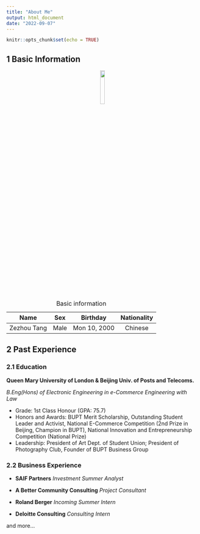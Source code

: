 ```yaml
---
title: "About Me"
output: html_document
date: "2022-09-07"
---
```


```r
knitr::opts_chunk$set(echo = TRUE)
```

## 1 Basic Information

::: {.image style="text-align:center"}
<img src="square.jpg" width="15%" text-align="center"/>
:::

|    Name     | Sex  |   Birthday   | Nationality |
|:-----------:|:----:|:------------:|:-----------:|
| Zezhou Tang | Male | Mon 10, 2000 |   Chinese   |

: Basic information

## 2 Past Experience

### 2.1 Education

**Queen Mary University of London & Beijing Univ. of Posts and Telecoms.**

*B.Eng(Hons) of Electronic Engineering in e-Commerce Engineering with Law*

-   Grade: 1st Class Honour (GPA: 75.7)
-   Honors and Awards: BUPT Merit Scholarship, Outstanding Student Leader and Activist, National E-Commerce Competition (2nd Prize in Beijing, Champion in BUPT), National Innovation and Entrepreneurship Competition (National Prize)
-   Leadership: President of Art Dept. of Student Union; President of Photography Club, Founder of BUPT Business Group

### 2.2 Business Experience

-   **SAIF Partners** *Investment Summer Analyst*

-   **A Better Community Consulting** *Project Consultant*

-   **Roland Berger** *Incoming Summer Intern*

-   **Deloitte Consulting** *Consulting Intern*

and more...

